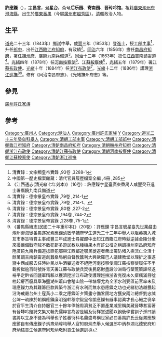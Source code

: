 {{明清人物信息框
| 姓名 = 許應鑅
| 原名 = 
| 圖片名稱= 
| 圖片大小 = 200px
| 圖片說明 = 
| 最高職務 = 浙江巡抚
| 國家 = 大清
| 籍貫 = [[廣東|廣東]][[澄海县|澄海县]]
| 族裔 = 汉族
| 旗籍 = 
| 字號 = 字昌言，号星台
| 諡號 = 
| 出生日期 = [[大清|大清]][[嘉庆|嘉庆]]二十五年（1820年）
| 出生地點 = [[廣東|廣東]][[番禺县|番禺县]]（今[[廣州市|廣州市]][[越秀區|越秀區]]）
| 逝世日期 = {{QING-1889}}[[光緒|光緒]]二十九年（1903年）
| 逝世地點 = 
| 墓葬 =
| 配偶 =
| 親屬 = 
| 出身 = 
*咸豐三年癸丑科進士 
| 經歷 = 
| 著作 =
| 斋名 =后乐园、寄南园、晋砖吟馆
}}
'''許應鑅'''（{{bd|1820年||1891年|catIdx=Xu許}}），[[表字|字]]'''昌言'''，[[号|号]]'''星台'''，斋号'''后乐园'''、'''寄南园'''、'''晋砖吟馆'''。祖籍[[廣東|廣東]][[潮州府|潮州府]][[澄海縣|澄海縣]]，出生於[[廣東|廣東]][[番禺縣|番禺]]（今屬[[廣州市|廣州市]][[越秀區|越秀區]]）。[[清朝|清朝]]政治人物。

== 生平 ==
[[道光|道光]]二十三年（1843年）[[鄉試|鄉試]]中舉，[[咸豐|咸豐]]三年（1853年）登[[進士|進士]]，授[[工部|工部]][[主事|主事]]<ref>清實錄：文宗顯皇帝實錄 ,93卷 ,3288-1</ref>，升任[[郎中|郎中]]，出任[[江西|江西]][[臨江府|臨江府]][[知府|知府]]，有政績<ref>中國第一歷史檔案館藏：清代官員履歷檔案全編 ,4冊 ,285</ref>。[[同治|同治]]六年（1856年）擔任[[南昌府|南昌府]][[知府|知府]]，署任[[撫州府|撫州府]]、廣饒九南兵備道<ref>《江西通志(清光緒七年刻本)》（16卷）：許應鑅字星臺廣東番禺人咸豐癸丑進士署廣饒九南兵備道</ref>。[[同治|同治]]十三年（1863年）擔任[[江西|江西]]吉南贛甯道<ref>清實錄：德宗景皇帝實錄 ,79卷 ,214-1</ref>。[[光緒|光緒]]四年（1878年）任[[河南|河南]][[按察使|按察使]]<ref>清實錄：德宗景皇帝實錄 ,79卷 ,214-1、</ref>、[[江蘇|江蘇]][[按察使|按察使]]<ref>清實錄：德宗景皇帝實錄 ,80卷 ,227-2</ref>，[[光緒|光緒]]五年（1879年）署[[江蘇|江蘇]][[布政使|布政使]]。[[光緒|光緒]]十年（1884年）任[[浙江|浙江]][[布政使|布政使]]<ref>清實錄：德宗景皇帝實錄 ,194卷 ,744-2</ref>。[[光緒|光緒]]十二年（1886年）護理[[浙江巡撫|浙江巡撫]]<ref>清實錄：德宗景皇帝實錄 ,228卷 ,75-1</ref><ref>《番禺縣續志(民國二十年重印本)》（20卷）：許應鑅 字昌言號星臺先世業鹺由潮州澄海徙番禺遂家焉應鑅幼敏學補府學生道光二十三年中舉人以阻英夷入城互市奉旨特賞主事咸豐三年成進士尋擢郎中出知江西臨江府時髮逆據金陵分衆來擾嚴備戰守賊不敢犯郡多遊民教以種植果木有許公柑之稱調撫州南昌府知府陞廣饒九南兵備道捻匪犯鄂與江西鄰近鄂民徙避者衆出籌防堵入撫流亡全活十餘萬調吉南贑甯道創蠶桑局躬自督教蠶利大興歐羅巴人議建教堂以理折之事遂寢中西咸服去任時紳民以牛酒攀送者不絕陞河南按察使調江蘇按察使履任不半載折獄逾百時號許青天署江蘇布政使兵燹後民窮財盡設沙洲局行墾荒策課帑遂裕平定黔省回疆軍糈賴以獲濟陞浙江布政使護理廵撫浙省克復未久瘡痍滿目噓枯起瘠百廢具舉海鹽湖州蕭山會稽山陰一帶塘堰尤為全浙水利要區前官率未及理應鑅力為其難籌巨款興築今浙江有水利而無水患應鑅之功也光緒初法越釁起沿海戒嚴台州土寇黃小二乘之應鑅昕夕策畫守備鞏固地方獲安兩江總督劉忠誠公坤一疏陳於朝稱應鑅廉明强幹穆宗毅皇帝諭應鑅有辦事認眞才長心細之裦卒於官平生清介自持服官三十餘年俸餘周濟貧乏不置產業戚里稱美藏晉塼甚富著有晉塼吟館詩文集又輯先儒粹言為習是編及衍祥堂述聞以餉後學嘗訓子孫曰讀書將以立身不徒為科舉也子姓蕃衍科名鼎盛粤稱世家必曰番禺許氏云從弟應騤應鏘自有傳應鑅子炳燾炳暐均舉人官知府炳杰舉人候選郎中炳恭湖北德安府知府炳橒貢生候選府同知炳璈附貢生候選訓導</ref>。修有《同治南昌府志》、《光緒撫州府志》等。

==參見==
[[廣州許氏家族|廣州許氏家族]]

==參考==
{{reflist}}

{{咸豐三年癸丑科殿試金榜}}

{{Authority control}}

{{DEFAULTSORT:Xu許}}
[[Category:廣州人|Category:廣州人]]
[[Category:潮汕人|Category:潮汕人]]
[[Category:廣州許氏家族|Category:廣州許氏家族]]
[[Category:許姓|Y]]
[[Category:道光二十三年癸卯科舉人|Category:道光二十三年癸卯科舉人]]
[[Category:清朝工部主事|Category:清朝工部主事]]
[[Category:清朝工部郎中|Category:清朝工部郎中]]
[[Category:清朝臨江府知府|Category:清朝臨江府知府]]
[[Category:清朝南昌府知府|Category:清朝南昌府知府]]
[[Category:清朝撫州府知府|Category:清朝撫州府知府]]
[[Category:清朝浙江布政使|Category:清朝浙江布政使]]
[[Category:清朝江蘇布政使|Category:清朝江蘇布政使]]
[[Category:清朝河南按察使|Category:清朝河南按察使]]
[[Category:清朝江蘇按察使|Category:清朝江蘇按察使]]
[[Category:清朝浙江巡撫|Category:清朝浙江巡撫]]